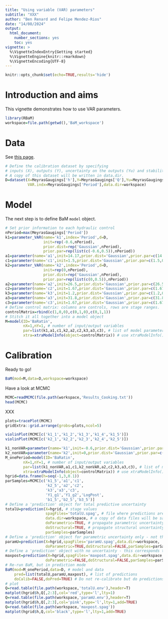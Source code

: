 ---
title: "Using variable (VAR) parameters"
subtitle: "XXX"
author: "Ben Renard and Felipe Mendez-Rios"
date: "14/08/2024"
output: 
  html_document: 
    number_sections: yes
    toc: yes
vignette: >
  %\VignetteIndexEntry{Getting started}
  %\VignetteEngine{knitr::rmarkdown}
  %\VignetteEncoding{UTF-8}
---

```{r setup, include=FALSE}
knitr::opts_chunk$set(echo=TRUE,results='hide')
```
# Introduction and aims
This vignette demonstrates how to use VAR parameters.

```{r}
library(RBaM)
workspace=file.path(getwd(),'BaM_workspace')
```

# Data

See [this page](https://baratin-tools.github.io/en/doc/case/ardeche-meyras/).

```{r}
# Define the calibration dataset by specifying
# inputs (X), outputs (Y), uncertainty on the outputs (Yu) and stability periods ().
# A copy of this dataset will be written in data.dir.
D=dataset(X=MeyrasGaugings['h'],Y=MeyrasGaugings['Q'],Yu=MeyrasGaugings['uQ'],
          VAR.indx=MeyrasGaugings['Period'],data.dir=workspace)
```

# Model

The next step is to define BaM `model` object.

```{r}
# Set prior information to each hydraulic control
nPeriod=max(MeyrasGaugings['Period'])
k1=parameter_VAR(name='k1',index='Period',d=D,
                 init=rep(-0.6,nPeriod),
                 prior.dist=rep('Gaussian',nPeriod),
                 prior.par=rep(list(c(-0.6,0.5)),nPeriod))
a1=parameter(name='a1',init=14.17,prior.dist='Gaussian',prior.par=c(14.17,3.65))
c1=parameter(name='c1',init=1.5,prior.dist='Gaussian',prior.par=c(1.5,0.025))
k2=parameter_VAR(name='k2',index='Period',d=D,
                 init=rep(0,nPeriod),
                 prior.dist=rep('Gaussian',nPeriod),
                 prior.par=rep(list(c(0,0.5)),nPeriod))
a2=parameter(name='a2',init=26.5,prior.dist='Gaussian',prior.par=c(26.5,8.4))
c2=parameter(name='c2',init=1.67,prior.dist='Gaussian',prior.par=c(1.67,0.025))
k3=parameter(name='k3',init=1.2,prior.dist='Gaussian',prior.par=c(1.2,0.2))
a3=parameter(name='a3',init=31.8,prior.dist='Gaussian',prior.par=c(31.8,10.9))
c3=parameter(name='c3',init=1.67,prior.dist='Gaussian',prior.par=c(1.67,0.025))
# Define control matrix: columns are controls, rows are stage ranges.
controlMatrix=rbind(c(1,0,0),c(0,1,0),c(0,1,1))
# Stitch it all together into a model object
M=model(ID='BaRatin',
        nX=1,nY=1, # number of input/output variables
        par=list(k1,a1,c1,k2,a2,c2,k3,a3,c3), # list of model parameters
        xtra=xtraModelInfo(object=controlMatrix)) # use xtraModelInfo() to pass the control matrix

```

# Calibration

Ready to go!

```{r,results='asis'}
BaM(mod=M,data=D,workspace=workspace)
```

Have a look at MCMC
```{r,results='asis'}
MCMC=readMCMC(file.path(workspace,'Results_Cooking.txt'))
head(MCMC)
```

XXX

```{r,results='asis'}
plots=tracePlot(MCMC)
gridExtra::grid.arrange(grobs=plots,ncol=5)
```

```{r,results='asis'}
violinPlot(MCMC[c('k1_1','k1_2','k1_3','k1_4','k1_5')])
violinPlot(MCMC[c('k2_1','k2_2','k2_3','k2_4','k2_5')])
```

```{r,results='asis'}
k1_nonVAR=parameter(name='k1',init=-0.6,prior.dist='Gaussian',prior.par=c(-0.6,0.5))
k2_nonVAR=parameter(name='k2',init=0,prior.dist='Gaussian',prior.par=c(0,0.5))
M_onePeriod=model(ID='BaRatin',
        nX=1,nY=1, # number of input/output variables
        par=list(k1_nonVAR,a1,c1,k2_nonVAR,a2,c2,k3,a3,c3), # list of model parameters
        xtra=xtraModelInfo(object=controlMatrix)) # use xtraModelInfo() to pass the control matrix
hgrid=data.frame(h=seq(-1,3,0.1))
parSamples=MCMC[c('k1_5','a1','c1',
                  'k2_5','a2','c2',
                  'k3','a3','c3',
                  'Y1_g1','Y1_g2','LogPost',
                  'b1_5','b2_5','b3_5')]
# Define a 'prediction' object for total predictive uncertainty
totalU=prediction(X=hgrid, # stage values
                  spagFiles='totalU.spag', # file where predictions are saved
                  data.dir=workspace, # a copy of data files will be saved here
                  doParametric=TRUE, # propagate parametric uncertainty, i.e. MCMC samples?
                  doStructural=TRUE, # propagate structural uncertainty ?
                  parSamples=parSamples)
# Define a 'prediction' object for parametric uncertainty only - not the doStructural=FALSE
paramU=prediction(X=hgrid,spagFiles='paramU.spag',data.dir=workspace,
                  doParametric=TRUE,doStructural=FALSE,parSamples=parSamples)
# Define a 'prediction' object with no uncertainty - this corresponds to the 'maxpost' rating curve maximizing the posterior
maxpost=prediction(X=hgrid,spagFiles='maxpost.spag',data.dir=workspace,
                  doParametric=FALSE,doStructural=FALSE,parSamples=parSamples)
# Re-run BaM, but in prediction mode
BaM(mod=M_onePeriod,data=D, # model and data
    pred=list(totalU,paramU,maxpost), # list of predictions
    doCalib=FALSE,doPred=TRUE) # Do not re-calibrate but do predictions
# plot
Q=read.table(file.path(workspace,'totalU.env'),header=T)
matplot(hgrid$h,Q[,2:3],col='red',type='l',lty=1)
Q=read.table(file.path(workspace,'paramU.env'),header=T)
matplot(hgrid$h,Q[,2:3],col='pink',type='l',lty=1,add=TRUE)
Q=read.table(file.path(workspace,'maxpost.spag'))
matplot(hgrid$h,Q,col='black',type='l',lty=1,add=TRUE)
```
